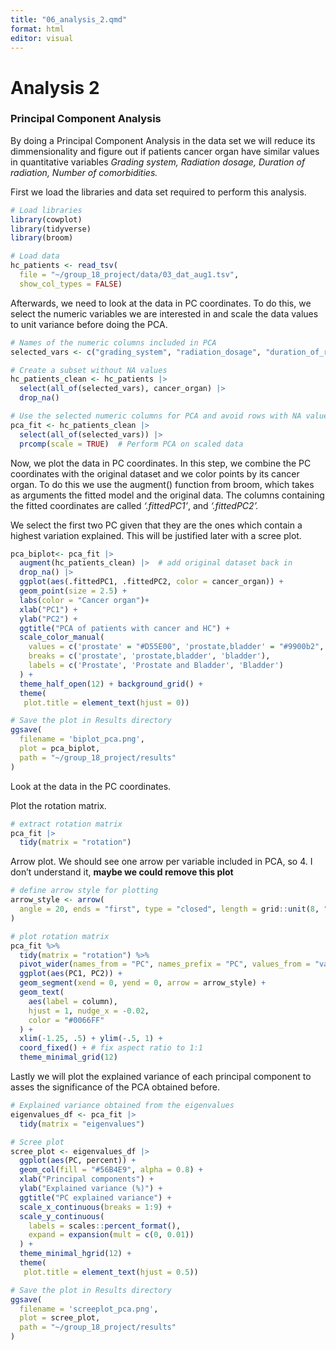 ```yaml
---
title: "06_analysis_2.qmd"
format: html
editor: visual
---
```


# Analysis 2

### Principal Component Analysis

By doing a Principal Component Analysis in the data set we will reduce its dimmensionality and figure out if patients cancer organ have similar values in quantitative variables *Grading system, Radiation dosage, Duration of radiation, Number of comorbidities.*

First we load the libraries and data set required to perform this analysis.

```r
# Load libraries
library(cowplot)
library(tidyverse)
library(broom)  

# Load data
hc_patients <- read_tsv(
  file = "~/group_18_project/data/03_dat_aug1.tsv",
  show_col_types = FALSE)
```

Afterwards, we need to look at the data in PC coordinates. To do this, we select the numeric variables we are interested in and scale the data values to unit variance before doing the PCA.

```r
# Names of the numeric columns included in PCA
selected_vars <- c("grading_system", "radiation_dosage", "duration_of_radiation_days", "num_comorbidities")

# Create a subset without NA values
hc_patients_clean <- hc_patients |> 
  select(all_of(selected_vars), cancer_organ) |> 
  drop_na() 

# Use the selected numeric columns for PCA and avoid rows with NA values
pca_fit <- hc_patients_clean |> 
  select(all_of(selected_vars)) |> 
  prcomp(scale = TRUE)  # Perform PCA on scaled data
```

Now, we plot the data in PC coordinates. In this step, we combine the PC coordinates with the original dataset and we color points by its cancer organ. To do this we use the augment() function from broom, which takes as arguments the fitted model and the original data. The columns containing the fitted coordinates are called *'.fittedPC1'*, and *'.fittedPC2'.*

We select the first two PC given that they are the ones which contain a highest variation explained. This will be justified later with a scree plot.

```r
pca_biplot<- pca_fit |> 
  augment(hc_patients_clean) |>  # add original dataset back in
  drop_na() |>  
  ggplot(aes(.fittedPC1, .fittedPC2, color = cancer_organ)) + 
  geom_point(size = 2.5) +
  labs(color = "Cancer organ")+
  xlab("PC1") +
  ylab("PC2") +
  ggtitle("PCA of patients with cancer and HC") +
  scale_color_manual(
    values = c('prostate' = "#D55E00", 'prostate,bladder' = "#9900b2", 'bladder' = "#0066FF"),
    breaks = c('prostate', 'prostate,bladder', 'bladder'),  
    labels = c('Prostate', 'Prostate and Bladder', 'Bladder')
  ) +
  theme_half_open(12) + background_grid() + 
  theme(
   plot.title = element_text(hjust = 0))

# Save the plot in Results directory
ggsave(
  filename = 'biplot_pca.png',
  plot = pca_biplot,
  path = "~/group_18_project/results"
)
```

Look at the data in the PC coordinates.

Plot the rotation matrix.

```r
# extract rotation matrix
pca_fit |> 
  tidy(matrix = "rotation")
```

Arrow plot. We should see one arrow per variable included in PCA, so 4. I don't understand it, **maybe we could remove this plot**

```r
# define arrow style for plotting
arrow_style <- arrow(
  angle = 20, ends = "first", type = "closed", length = grid::unit(8, "pt")
)

# plot rotation matrix
pca_fit %>%
  tidy(matrix = "rotation") %>%
  pivot_wider(names_from = "PC", names_prefix = "PC", values_from = "value") %>%
  ggplot(aes(PC1, PC2)) +
  geom_segment(xend = 0, yend = 0, arrow = arrow_style) +
  geom_text(
    aes(label = column),
    hjust = 1, nudge_x = -0.02, 
    color = "#0066FF"
  ) +
  xlim(-1.25, .5) + ylim(-.5, 1) +
  coord_fixed() + # fix aspect ratio to 1:1
  theme_minimal_grid(12)
```

Lastly we will plot the explained variance of each principal component to asses the significance of the PCA obtained before.

```r
# Explained variance obtained from the eigenvalues
eigenvalues_df <- pca_fit |> 
  tidy(matrix = "eigenvalues")

# Scree plot
scree_plot <- eigenvalues_df |> 
  ggplot(aes(PC, percent)) +
  geom_col(fill = "#56B4E9", alpha = 0.8) +
  xlab("Principal components") +
  ylab("Explained variance (%)") +
  ggtitle("PC explained variance") +
  scale_x_continuous(breaks = 1:9) +
  scale_y_continuous(
    labels = scales::percent_format(),
    expand = expansion(mult = c(0, 0.01))
  ) +
  theme_minimal_hgrid(12) +
  theme(
   plot.title = element_text(hjust = 0.5))

# Save the plot in Results directory
ggsave(
  filename = 'screeplot_pca.png',
  plot = scree_plot,
  path = "~/group_18_project/results"
)
```
